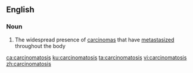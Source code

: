 ==English==

===Noun===
{{en-noun|carcinomatoses}}

# {{context|medicine|lang=en}} The widespread presence of [[carcinoma]]s that have [[metastasize]]d throughout the body

[[ca:carcinomatosis]]
[[ku:carcinomatosis]]
[[ta:carcinomatosis]]
[[vi:carcinomatosis]]
[[zh:carcinomatosis]]